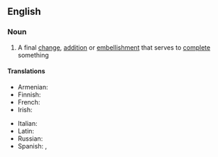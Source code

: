 ==English==

===Noun===
{{en-noun|es}}

# A final [[change]], [[addition]] or [[embellishment]] that serves to [[complete]] something

====Translations====
{{trans-top|final changes}}
* Armenian: {{t+|hy|վերջնամշակում}}
* Finnish: {{t+|fi|retusointi}}
* French: {{t|fr|touche finale|f}}
* Irish: {{t|ga|bailchríoch|f}}
{{trans-mid}}
* Italian: {{t+|it|rifinitura|f}}
* Latin: {{t|la|manus suprēma|f}}
* Russian: {{t|ru|после́дний штрих}}
* Spanish: {{t|es|último toque|m}}, {{t+|es|retoque|m}}
{{trans-bottom}}